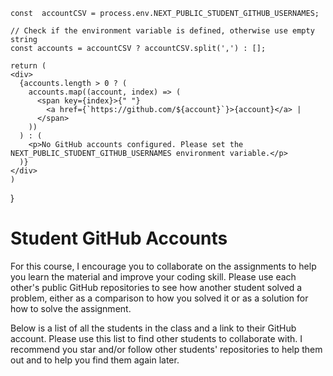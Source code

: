     const  accountCSV = process.env.NEXT_PUBLIC_STUDENT_GITHUB_USERNAMES;

    // Check if the environment variable is defined, otherwise use empty string
    const accounts = accountCSV ? accountCSV.split(',') : [];

    return (
    <div>
      {accounts.length > 0 ? (
        accounts.map((account, index) => (
          <span key={index}>{" "}
            <a href={`https://github.com/${account}`}>{account}</a> |
          </span>
        ))
      ) : (
        <p>No GitHub accounts configured. Please set the NEXT_PUBLIC_STUDENT_GITHUB_USERNAMES environment variable.</p>
      )}
    </div>
    )

}

# Student GitHub Accounts

For this course, I encourage you to collaborate on the assignments to help you learn the material and improve your coding skill. Please use each other's public GitHub repositories to see how another student solved a problem, either as a comparison to how you solved it or as a solution for how to solve the assignment.

Below is a list of all the students in the class and a link to their GitHub account. Please use this list to find other students to collaborate with. I recommend you star and/or follow other students' repositories to help them out and to help you find them again later.

<AccountLinks />
